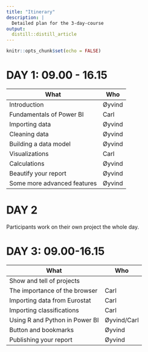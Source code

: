```yaml
---
title: "Itinerary"
description: |
  Detailed plan for the 3-day-course
output: 
  distill::distill_article
---
```


```r
knitr::opts_chunk$set(echo = FALSE)
```

# **DAY 1: 09.00 - 16.15**


| What                        | Who    |
| --------------------------- | ------ |
| Introduction                | Øyvind |
| Fundamentals of Power BI    | Carl   |
| Importing data              | Øyvind |
| Cleaning data               | Øyvind |
| Building a data model       | Øyvind |
| Visualizations              | Carl   |
| Calculations                | Øyvind |
| Beautify your report        | Øyvind |
| Some more advanced features | Øyvind |


# **DAY 2**

Participants work on their own project the whole day. 

# **DAY 3: 09.00-16.15**

| What                           | Who         |
| ------------------------------ | ----------- |
| Show and tell of projects      |             |
| The importance of the browser  | Carl        |
| Importing data from Eurostat   | Carl        |
| Importing classifications      | Carl        |
| Using R and Python in Power BI | Øyvind/Carl |
| Button and bookmarks           | Øyvind      |
| Publishing your report         | Øyvind      |
